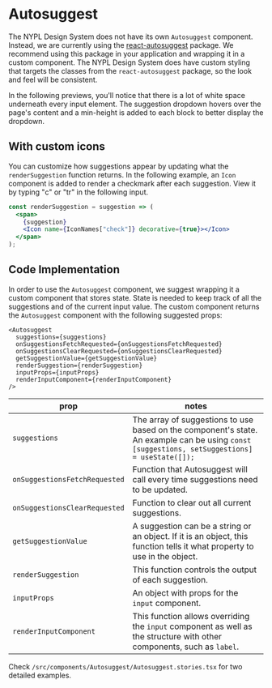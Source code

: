 
<Meta title="Autosuggest" component={Autosuggest} />

# Autosuggest

The NYPL Design System does not have its own `Autosuggest` component. Instead,
we are currently using the
[react-autosuggest](https://www.npmjs.com/package/react-autosuggest) package.
We recommend using this package in your application and wrapping it in a custom
component. The NYPL Design System does have custom styling that targets the
classes from the `react-autosuggest` package, so the look and feel will be consistent.

In the following previews, you'll notice that there is a lot of white space underneath
every input element. The suggestion dropdown hovers over the page's content and
a min-height is added to each block to better display the dropdown.

<Preview withToolbar>
  <Story name="Basic" story={stories.AutosuggestLibrary} />
</Preview>

## With custom icons

You can customize how suggestions appear by updating what the
`renderSuggestion` function returns. In the following example, an `Icon`
component is added to render a checkmark after each suggestion. View it by
typing "c" or "tr" in the following input.

```jsx
const renderSuggestion = suggestion => (
  <span>
    {suggestion}
    <Icon name={IconNames["check"]} decorative={true}></Icon>
  </span>
);
```

<Story name="With custom icons" story={stories.AutosuggestFish} />

## Code Implementation

In order to use the `Autosuggest` component, we suggest wrapping it a custom
component that stores state. State is needed to keep track of all the
suggestions and of the current input value. The custom component returns the
`Autosuggest` component with the following suggested props:

```
<Autosuggest
  suggestions={suggestions}
  onSuggestionsFetchRequested={onSuggestionsFetchRequested}
  onSuggestionsClearRequested={onSuggestionsClearRequested}
  getSuggestionValue={getSuggestionValue}
  renderSuggestion={renderSuggestion}
  inputProps={inputProps}
  renderInputComponent={renderInputComponent}
/>
```

| prop                          | notes                                                                                                                                         |
| ----------------------------- | --------------------------------------------------------------------------------------------------------------------------------------------- |
| `suggestions`                 | The array of suggestions to use based on the component's state. An example can be using `const [suggestions, setSuggestions] = useState([]);` |
| `onSuggestionsFetchRequested` | Function that Autosuggest will call every time suggestions need to be updated.                                                                |
| `onSuggestionsClearRequested` | Function to clear out all current suggestions.                                                                                                |
| `getSuggestionValue`          | A suggestion can be a string or an object. If it is an object, this function tells it what property to use in the object.                     |
| `renderSuggestion`            | This function controls the output of each suggestion.                                                                                         |
| `inputProps`                  | An object with props for the `input` component.                                                                                               |
| `renderInputComponent`        | This function allows overriding the `input` component as well as the structure with other components, such as `label`.                        |

Check `/src/components/Autosuggest/Autosuggest.stories.tsx` for two detailed examples.
